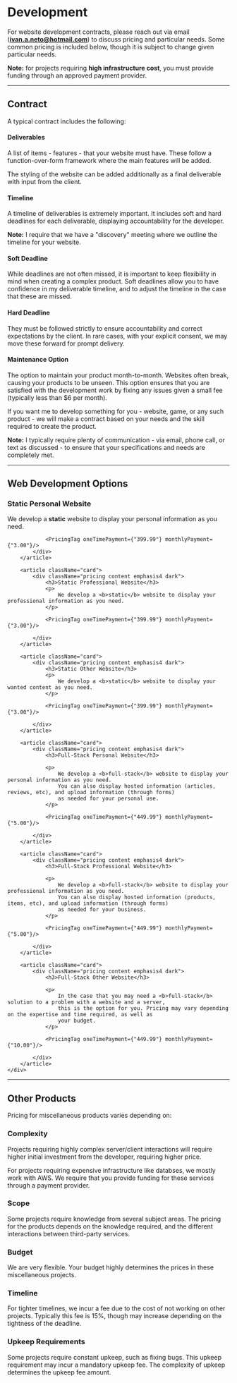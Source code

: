 
# Development

For website development contracts, please reach out via email (**ivan.a.neto@hotmail.com**) to discuss pricing and particular needs. Some common pricing is included below, though it is subject to change given particular needs.

**Note:** for projects requiring **high infrastructure cost**, you must provide funding through an approved payment provider.

---

## Contract

A typical contract includes the following:

#### Deliverables

A list of items - features - that your website must have. These follow a function-over-form framework where the main features will be added.

The styling of the website can be added additionally as a final deliverable with input from the client.

#### Timeline

A timeline of deliverables is extremely important. It includes soft and hard deadlines for each deliverable, displaying accountability for the developer.

**Note:** I require that we have a "discovery" meeting where we outline the timeline for your website.

#### Soft Deadline

While deadlines are not often missed, it is important to keep flexibility in mind when creating a complex product. Soft deadlines allow you to have confidence in my deliverable timeline, and to adjust the timeline in the case that these are missed.

#### Hard Deadline

They must be followed strictly to ensure accountability and correct expectations by the client. In rare cases, with your explicit consent, we may move these forward for prompt delivery.

#### Maintenance Option

The option to maintain your product month-to-month. Websites often break, causing your products to be unseen. This option ensures that you are satisfied with the development work by fixing any issues given a small fee (typically less than $6 per month).

If you want me to develop something for you - website, game, or any such product - we will make a contract based on your needs and the skill required to create the product.

**Note:** I typically require plenty of communication - via email, phone call, or text as discussed - to ensure that your specifications and needs are completely met.

---

## Web Development Options

<section>
    <div className="posts">
        <article className="card">
            <div className="pricing content emphasis4 dark">
                <h3>Static Personal Website</h3>
                <p>
                    We develop a <b>static</b> website to display your personal information as you need.
                </p>

                <PricingTag oneTimePayment={"399.99"} monthlyPayment={"3.00"}/>
            </div>
        </article>

        <article className="card">
            <div className="pricing content emphasis4 dark">
                <h3>Static Professional Website</h3>
                <p>
                    We develop a <b>static</b> website to display your professional information as you need.
                </p>

                <PricingTag oneTimePayment={"399.99"} monthlyPayment={"3.00"}/>

            </div>
        </article>

        <article className="card">
            <div className="pricing content emphasis4 dark">
                <h3>Static Other Website</h3>
                <p>
                    We develop a <b>static</b> website to display your wanted content as you need.
                </p>
                
                <PricingTag oneTimePayment={"399.99"} monthlyPayment={"3.00"}/>
                
            </div>
        </article>

        <article className="card">
            <div className="pricing content emphasis4 dark">
                <h3>Full-Stack Personal Website</h3>

                <p>
                    We develop a <b>full-stack</b> website to display your personal information as you need.
                    You can also display hosted information (articles, reviews, etc), and upload information (through forms)
                    as needed for your personal use.
                </p>

                <PricingTag oneTimePayment={"449.99"} monthlyPayment={"5.00"}/>

            </div>
        </article>

        <article className="card">
            <div className="pricing content emphasis4 dark">
                <h3>Full-Stack Professional Website</h3>

                <p>
                    We develop a <b>full-stack</b> website to display your professional information as you need.
                    You can also display hosted information (products, items, etc), and upload information (through forms)
                    as needed for your business.
                </p>

                <PricingTag oneTimePayment={"449.99"} monthlyPayment={"5.00"}/>

            </div>
        </article>

        <article className="card">
            <div className="pricing content emphasis4 dark">
                <h3>Full-Stack Other Website</h3>

                <p>
                    In the case that you may need a <b>full-stack</b> solution to a problem with a website and a server,
                    this is the option for you. Pricing may vary depending on the expertise and time required, as well as
                    your budget.
                </p>

                <PricingTag oneTimePayment={"449.99"} monthlyPayment={"10.00"}/>

            </div>
        </article>
    </div>
</section>


---

## Other Products

Pricing for miscellaneous products varies depending on:

### Complexity

Projects requiring highly complex server/client interactions will require higher initial investment from the developer, requiring higher price.

For projects requiring expensive infrastructure like databses, we mostly work with AWS. We require that you provide funding for these services through a payment provider.

### Scope

Some projects require knowledge from several subject areas. The pricing for the products depends on the knowledge required, and the different interactions between third-party services.

### Budget

We are very flexible. Your budget highly determines the prices in these miscellaneous projects.


### Timeline

For tighter timelines, we incur a fee due to the cost of not working on other projects. Typically this fee is 15%, though may increase depending on the tightness of the deadline.

### Upkeep Requirements

Some projects require constant upkeep, such as fixing bugs. This upkeep requirement may incur a mandatory upkeep fee. The complexity of upkeep determines the upkeep fee amount.
